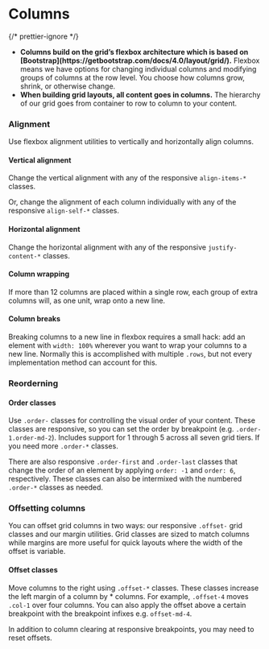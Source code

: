
<Meta of={ColumnStories} />

# Columns

{/* prettier-ignore */}
<ul>
<li><b>Columns build on the grid’s flexbox architecture which is based on [Bootstrap](https://getbootstrap.com/docs/4.0/layout/grid/).</b> Flexbox means we have options for changing individual columns and modifying groups of columns at the row level. You choose how columns grow, shrink, or otherwise change.</li>
<li><b>When building grid layouts, all content goes in columns.</b> The hierarchy of our grid goes from container to row to column to your content.</li>
</ul>

### Alignment

Use flexbox alignment utilities to vertically and horizontally align columns.

#### Vertical alignment

Change the vertical alignment with any of the responsive <code>align-items-\*</code> classes.

Or, change the alignment of each column individually with any of the responsive <code>align-self-\*</code> classes.

<Canvas sourceState="shown" of={ColumnStories.VerticalExample} />
<div className="hide-col-default">
  <Controls of={ColumnStories.VerticalExample} />
</div>

#### Horizontal alignment

Change the horizontal alignment with any of the responsive <code>justify-content-\*</code> classes.

<Canvas of={ColumnStories.HorizontalExample} />
<div className="hide-col-default">
  <Controls of={ColumnStories.HorizontalExample} />
</div>

#### Column wrapping

If more than 12 columns are placed within a single row, each group of extra columns will, as one unit, wrap onto a new line.

<Canvas of={ColumnStories.ColumnWrapping} />
<div className="hide-col-default">
  <Controls of={ColumnStories.ColumnWrapping} />
</div>

#### Column breaks

Breaking columns to a new line in flexbox requires a small hack: add an element with <code>width: 100%</code> wherever you want to wrap your columns to a new line. Normally this is accomplished with multiple <code>.rows</code>, but not every implementation method can account for this.

<Canvas of={ColumnStories.ColumnBreakExample} />
<div className="hide-col-default">
  <Controls of={ColumnStories.ColumnBreakExample} />
</div>

### Reorderning

#### Order classes

Use <code>.order-</code> classes for controlling the visual order of your content. These classes are responsive, so you can set the order by breakpoint (e.g. <code>.order-1</code><code>.order-md-2</code>). Includes support for 1 through 5 across all seven grid tiers. If you need more <code>.order-\*</code> classes.

<Canvas of={ColumnStories.OrderExample} />
<div className="hide-col-default">
  <Controls of={ColumnStories.OrderExample} />
</div>

There are also responsive <code>.order-first</code> and <code>.order-last</code> classes that change the order of an element by applying <code>order: -1</code> and <code>order: 6</code>, respectively. These classes can also be intermixed with the numbered <code>.order-\*</code> classes as needed.

<Canvas of={ColumnStories.OrderMaxExample} />

### Offsetting columns

You can offset grid columns in two ways: our responsive <code>.offset-</code> grid classes and our margin utilities. Grid classes are sized to match columns while margins are more useful for quick layouts where the width of the offset is variable.

#### Offset classes

Move columns to the right using <code>.offset-\*</code> classes. These classes increase the left margin of a column by \* columns. For example, <code>.offset-4</code> moves <code>.col-1</code> over four columns. You can also apply the offset above a certain breakpoint with the breakpoint infixes e.g. <code>offset-md-4</code>.

<Canvas of={ColumnStories.OffsetExample} />
<div className="hide-col-default">
  <Controls of={ColumnStories.OffsetExample} />
</div>

In addition to column clearing at responsive breakpoints, you may need to reset offsets.

<Canvas of={ColumnStories.ResetOffsetExample} />

